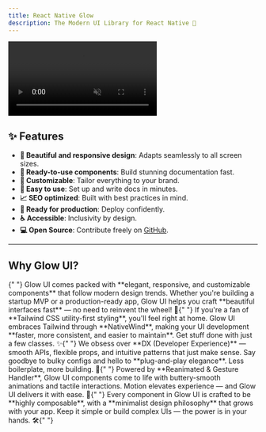 ```yaml
---
title: React Native Glow
description: The Modern UI Library for React Native 💅
---
```



<div className="flex justify-center items-center my-8">
  <video
    src='/static/media/video.mp4'
    autoPlay
    muted
    loop
    className="rounded-2xl"
    style={{ width: "80%", maxWidth: "960px", height: "auto" }}
  />

</div>

## ✨ Features

- **🌟 Beautiful and responsive design**: Adapts seamlessly to all screen sizes.
- **🧩 Ready-to-use components**: Build stunning documentation fast.
- **🎨 Customizable**: Tailor everything to your brand.
- **🚀 Easy to use**: Set up and write docs in minutes.
- **📈 SEO optimized**: Built with best practices in mind.
- **🔧 Ready for production**: Deploy confidently.
- **♿ Accessible**: Inclusivity by design.
- **💻 Open Source**: Contribute freely on [GitHub](https://github.com/rit3zh/glow-ui).

---

<div className="text-center my-12">
  <h2 className="text-3xl font-semibold">Why Glow UI?</h2>
  <div className="w-16 h-1 bg-indigo-500 mt-2 mx-auto rounded-full" />
</div>

<Accordions type="multiple">
  <Accordion title="💅 Sleek and Modern Components Out of the Box">
    {" "}
    Glow UI comes packed with **elegant, responsive, and customizable
    components** that follow modern design trends. Whether you're building a
    startup MVP or a production-ready app, Glow UI helps you craft **beautiful
    interfaces fast** — no need to reinvent the wheel! 🎨{" "}
  </Accordion>
  <Accordion title="⚡ Built for React Native + Tailwind Devs">
    If you're a fan of **Tailwind CSS utility-first styling**, you'll feel right
    at home. Glow UI embraces Tailwind through **NativeWind**, making your UI
    development **faster, more consistent, and easier to maintain**. Get stuff
    done with just a few classes. ✨{" "}
  </Accordion>

<Accordion title=" 🚀 Developer Experience First">
  We obsess over **DX (Developer Experience)** — smooth APIs, flexible props,
  and intuitive patterns that just make sense. Say goodbye to bulky configs and
  hello to **plug-and-play elegance**. Less boilerplate, more building. 🔧{" "}
</Accordion>

<Accordion title="🎥 Stunning Animations and Interactions">
  Powered by **Reanimated & Gesture Handler**, Glow UI components come to life
  with buttery-smooth animations and tactile interactions. Motion elevates
  experience — and Glow UI delivers it with ease. 🌈{" "}
</Accordion>

<Accordion title="🧩 Composable. Minimal. Scalable.">
  Every component in Glow UI is crafted to be **highly composable**, with a
  **minimalist design philosophy** that grows with your app. Keep it simple or
  build complex UIs — the power is in your hands. 🛠️{" "}
</Accordion>

</Accordions>

<GithubInfo owner="rit3zh" repo="glow-ui" className="lg:-mx-2" />
